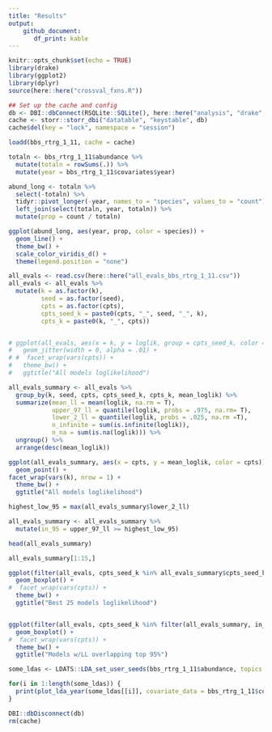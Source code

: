 ```yaml
---
title: "Results"
output: 
    github_document:
       df_print: kable
---
```


```r
knitr::opts_chunk$set(echo = TRUE)
library(drake)
library(ggplot2)
library(dplyr)
source(here::here("crossval_fxns.R"))

## Set up the cache and config
db <- DBI::dbConnect(RSQLite::SQLite(), here::here("analysis", "drake", "drake-cache.sqlite"))
cache <- storr::storr_dbi("datatable", "keystable", db)
cache$del(key = "lock", namespace = "session")
```

```r

loadd(bbs_rtrg_1_11, cache = cache)

totaln <- bbs_rtrg_1_11$abundance %>%
  mutate(totaln = rowSums(.)) %>%
  mutate(year = bbs_rtrg_1_11$covariates$year)

abund_long <- totaln %>%
  select(-totaln) %>%
  tidyr::pivot_longer(-year, names_to = "species", values_to = "count") %>%
  left_join(select(totaln, year, totaln)) %>%
  mutate(prop = count / totaln)

ggplot(abund_long, aes(year, prop, color = species)) +
  geom_line() +
  theme_bw() +
  scale_color_viridis_d() +
  theme(legend.position = "none")


```

```r

all_evals <- read.csv(here::here("all_evals_bbs_rtrg_1_11.csv"))
all_evals <- all_evals %>%
  mutate(k = as.factor(k),
         seed = as.factor(seed),
         cpts = as.factor(cpts),
         cpts_seed_k = paste0(cpts, "_", seed, "_", k),
         cpts_k = paste0(k, "_", cpts))


# ggplot(all_evals, aes(x = k, y = loglik, group = cpts_seed_k, color = cpts)) +
#   geom_jitter(width = 0, alpha = .01) +
# #  facet_wrap(vars(cpts)) +
#   theme_bw() +
#   ggtitle("All models loglikelihood")

all_evals_summary <- all_evals %>%
  group_by(k, seed, cpts, cpts_seed_k, cpts_k, mean_loglik) %>%
  summarize(mean_ll = mean(loglik, na.rm = T),
            upper_97_ll = quantile(loglik, probs = .975, na.rm= T),
            lower_2_ll = quantile(loglik, probs = .025, na.rm =T),
            n_infinite = sum(is.infinite(loglik)),
            n_na = sum(is.na(loglik))) %>%
  ungroup() %>%
  arrange(desc(mean_loglik))

ggplot(all_evals_summary, aes(x = cpts, y = mean_loglik, color = cpts)) +
  geom_point() +
facet_wrap(vars(k), nrow = 1) +
  theme_bw() +
  ggtitle("All models loglikelihood")

highest_low_95 = max(all_evals_summary$lower_2_ll)

all_evals_summary <- all_evals_summary %>%
  mutate(in_95 = upper_97_ll >= highest_low_95)

head(all_evals_summary)

all_evals_summary[1:15,]

ggplot(filter(all_evals, cpts_seed_k %in% all_evals_summary$cpts_seed_k[1:25]), aes(x = k, y = loglik, group = cpts_seed_k, color = cpts)) +
  geom_boxplot() +
#  facet_wrap(vars(cpts)) +
  theme_bw() +
  ggtitle("Best 25 models loglikelihood")


ggplot(filter(all_evals, cpts_seed_k %in% filter(all_evals_summary, in_95)$cpts_seed_k), aes(x = k, y = loglik, group = cpts_seed_k, color = cpts)) +
  geom_boxplot() +
#  facet_wrap(vars(cpts)) +
  theme_bw() +
  ggtitle("Models w/LL overlapping top 95%")

some_ldas <- LDATS::LDA_set_user_seeds(bbs_rtrg_1_11$abundance, topics = c(2:5), seed = 2)

for(i in 1:length(some_ldas)) {
  print(plot_lda_year(some_ldas[[i]], covariate_data = bbs_rtrg_1_11$covariates$year))
}
```

<!-- First note the considerable spread. Looks like 2 topics wins handily, but that 0, 1, or 2 changepoints perform similarly. Increasing the number of iterations and/or aggregate estimates might decrease some of this spread. Increasing `nit` gives the model the chance to find the best place to put the changepoints. These models are run with just 100 iterations, for speed/debugging reasons, but 1000 or 10000 may be preferable. (Just a thought, for speed reasons - seems like another 99000 iterations will not make the k = 14 models do better; so once you narrow down to a general state space you could scale up the iterations dramatically to choose among changepoint models). Increasing `nevals` - especially once you have more iterations - might refine the sampling around the LL for any given model.  -->

<!-- The highest mean LL is for the model: `r filter(all_evals_summary, mean_ll == max(all_evals_summary$mean_ll))$cpts_seed_k` -->

<!-- 2 changepoints, seed 106, 2 topics. -->

<!-- ```{r} -->

<!-- #plot(ldas_only$`k: 14, seed: 8`) -->

<!-- lda_2_106 <- LDATS::LDA_set_user_seeds(bbs_rtrg_1_11$abundance, 2, 106) -->

<!-- plot_lda_comp(lda_2_106) -->

<!-- plot_lda_year(lda_2_106, bbs_rtrg_1_11$covariates$year) -->


<!-- ``` -->

<!-- Most of the difference between topics seems to come in the details - both have a big contribution, close to 50-50, from some really common species. Then there are several rare species that are all topic 1 or topic 2. There might be a way to quantify this. -->
<!-- ```{r} -->
<!-- ts_2_106 <- LDATS::TS_on_LDA(lda_2_106, as.data.frame(bbs_rtrg_1_11$covariates), timename = 'year', formulas = ~ 1, nchangepoints = c(0:2), control = LDATS::TS_control(nit = 1000)) -->

<!-- for(i in 1:3) { -->
<!-- plot(ts_2_106[[i]], selection = "mode") -->
<!-- } -->

<!-- select_w_aicc <- LDATS::select_TS(ts_2_106, control = list(LDATS::TS_control(measurer = "AICc"))) -->

<!-- library(LDATS) -->

<!-- plot(select_w_aicc) -->

<!-- ``` -->

<!-- Note that the uncertainty around the cpt locations corresponds mostly to the gappyness of the time series.  -->


<!-- ```{r} -->
<!-- #  -->
<!-- # lda_14_8 <- LDATS::LDA_set_user_seeds(bbs_rtrg_1_11$abundance, 14, 8) -->
<!-- # plot_lda_comp(lda_14_8) -->
<!-- #  -->
<!-- # plot_lda_year(lda_14_8, bbs_rtrg_1_11$covariates$year) -->
<!-- # #  -->
<!-- # # loadd(ldats_fit_bbs_rtrg_1_11_2L_6_1L) -->
<!-- # #  -->
<!-- # # for(i in 1:23){ -->
<!-- # #   plot(ldats_fit_bbs_rtrg_1_11_2L_6_1L[[i]]$fitted_lda) -->
<!-- # # plot(ldats_fit_bbs_rtrg_1_11_2L_6_1L[[i]]$fitted_ts, selection = "mode") -->
<!-- # # } -->
<!-- #  -->
<!-- # ts_14_8 <- LDATS::TS_on_LDA(lda_14_8, as.data.frame(bbs_rtrg_1_11$covariates), timename = 'year', formulas = ~ 1, nchangepoints = c(0:2), control = LDATS::TS_control(nit = 1000)) -->
<!-- #  -->
<!-- # for(i in 1:length(ts_14_8)) { -->
<!-- #   plot(ts_14_8[[i]]) -->
<!-- # } -->


<!-- ``` -->

```r

DBI::dbDisconnect(db)
rm(cache)

```